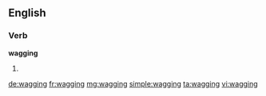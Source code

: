 ==English==

===Verb===
'''wagging'''

# {{present participle of|wag}}

[[de:wagging]]
[[fr:wagging]]
[[mg:wagging]]
[[simple:wagging]]
[[ta:wagging]]
[[vi:wagging]]